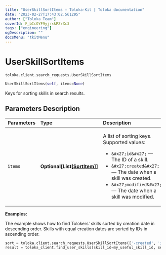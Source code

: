 ```yaml
---
title: "UserSkillSortItems — Toloka-Kit | Toloka documentation"
date: "2023-02-27T17:43:02.561295"
author: ["Toloka Team"]
coverId: F_bIcOYF9yjrxkPZrXc3
tags: ["engineering"]
ogDescription: ""
docsMenu: "tkitMenu"
---
```


# UserSkillSortItems
`toloka.client.search_requests.UserSkillSortItems`

```python
UserSkillSortItems(self, items=None)
```

Keys for sorting skills in search results.

## Parameters Description

| Parameters | Type | Description |
| :----------| :----| :-----------|
`items`|**Optional\[List\[[SortItem](/docs/toloka-kit/reference/toloka.client.search_requests.UserSkillSortItems.SortItem)\]\]**|<p>A list of sorting keys. Supported values:</p> <ul> <li>`&#x27;id&#x27;` — The ID of a skill.</li> <li>`&#x27;created&#x27;` — The date when a skill was created.</li> <li>`&#x27;modified&#x27;` — The date when a skill was modified.</li> </ul>

**Examples:**

The example shows how to find Tolokers' skills sorted by creation date in descending order. Skills with equal creation dates are sorted by IDs in ascending order.

```python
sort = toloka.client.search_requests.UserSkillSortItems(['-created', 'id'])
result = toloka_client.find_user_skills(skill_id=my_useful_skill_id, sort=sort, limit=10)
```